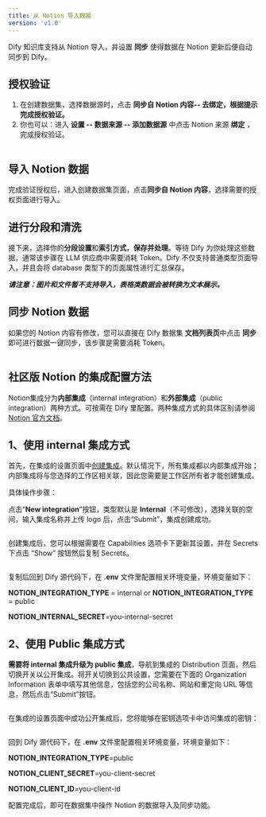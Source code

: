 ```yaml
---
title: 从 Notion 导入数据
version: 'v1.0'
---
```


Dify 知识库支持从 Notion 导入，并设置 **同步** 使得数据在 Notion 更新后便自动同步到 Dify。

## 授权验证

1. 在创建数据集，选择数据源时，点击 **同步自 Notion 内容-- 去绑定，根据提示完成授权验证。**
2. 你也可以：进入 **设置 -- 数据来源 -- 添加数据源** 中点击 Notion 来源 **绑定** ，完成授权验证。

<Frame caption="绑定 Notion">
  <img src="/img/56dc0cac00f2da808378c82c1791b30a.png" alt="" />
</Frame>

## 导入 Notion 数据

完成验证授权后，进入创建数据集页面，点击**同步自 Notion 内容**，选择需要的授权页面进行导入。

## 进行分段和清洗

接下来，选择你的**分段设置**和**索引方式**，**保存并处理**。等待 Dify 为你处理这些数据，通常该步骤在 LLM 供应商中需要消耗 Token。Dify 不仅支持普通类型页面导入，并且会将 database 类型下的页面属性进行汇总保存。

_**请注意：图片和文件暂不支持导入，表格类数据会被转换为文本展示。**_

## 同步 Notion 数据

如果您的 Notion 内容有修改，您可以直接在 Dify 数据集 **文档列表页**中点击 **同步** 即可进行数据一键同步，该步骤是需要消耗 Token。

<Frame caption="同步 Notion 内容">
  <img src="/user-guide/.gitbook/assets/sync-notion.png" alt="" />
</Frame>

## 社区版 Notion 的集成配置方法

Notion集成分为**内部集成**（internal integration）和**外部集成**（public integration）两种方式。可按需在 Dify 里配置。两种集成方式的具体区别请参阅 [Notion 官方文档](https://developers.notion.com/docs/authorization)。

## 1、**使用 internal 集成方式**

首先，在集成的设置页面中[创建集成](https://www.notion.so/my-integrations)。默认情况下，所有集成都以内部集成开始；内部集成将与您选择的工作区相关联，因此您需要是工作区所有者才能创建集成。

具体操作步骤：

点击“**New integration**”按钮，类型默认是 **Internal**（不可修改），选择关联的空间，输入集成名称并上传 logo 后，点击“Submit”，集成创建成功。

<Frame caption="">
  <img src="/user-guide/.gitbook/assets/image (137).png" alt="" />
</Frame>

创建集成后，您可以根据需要在 Capabilities 选项卡下更新其设置，并在 Secrets 下点击 “Show” 按钮然后复制 Secrets。

<Frame>
  <img src="/user-guide/.gitbook/assets/image (138).png" alt="" />
</Frame>

复制后回到 Dify 源代码下，在 **.env** 文件里配置相关环境变量，环境变量如下：

**NOTION\_INTEGRATION\_TYPE** = internal or **NOTION\_INTEGRATION\_TYPE** = public

**NOTION\_INTERNAL\_SECRET**=you-internal-secret

## 2、**使用 Public 集成方式**

**需要将 internal 集成升级为 public 集成**，导航到集成的 Distribution 页面，然后切换开关以公开集成。将开关切换到公共设置，您需要在下面的 Organization Information 表单中填写其他信息，包括您的公司名称、网站和重定向 URL 等信息，然后点击“Submit”按钮。

<Frame caption="">
  <img src="/user-guide/.gitbook/assets/image (139).png" alt="" />
</Frame>

在集成的设置页面中成功公开集成后，您将能够在密钥选项卡中访问集成的密钥：

<Frame caption="">
  <img src="/user-guide/.gitbook/assets/image (140).png" alt="" />
</Frame>

回到 Dify 源代码下，在 **.env** 文件里配置相关环境变量，环境变量如下：

**NOTION\_INTEGRATION\_TYPE**=public

**NOTION\_CLIENT\_SECRET**=you-client-secret

**NOTION\_CLIENT\_ID**=you-client-id

配置完成后，即可在数据集中操作 Notion 的数据导入及同步功能。
